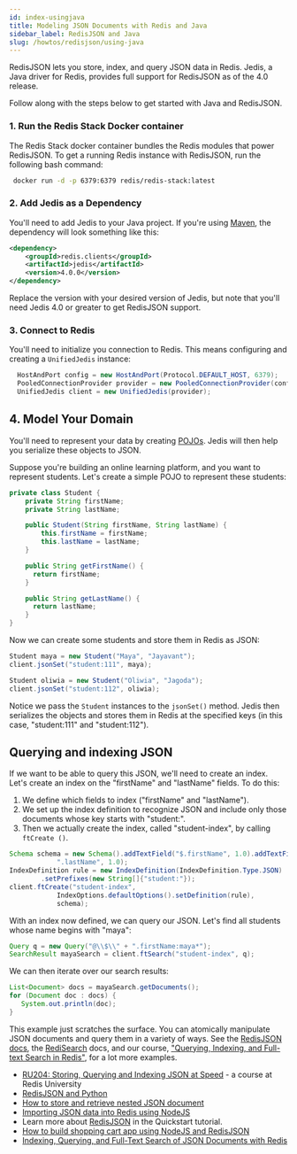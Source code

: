 ```yaml
---
id: index-usingjava
title: Modeling JSON Documents with Redis and Java
sidebar_label: RedisJSON and Java
slug: /howtos/redisjson/using-java
---
```


RedisJSON lets you store, index, and query JSON data in Redis. Jedis, a Java driver for Redis, provides full support for RedisJSON as of the 4.0 release.

Follow along with the steps below to get started with Java and RedisJSON.

### 1. Run the Redis Stack Docker container

The Redis Stack docker container bundles the Redis modules that power RedisJSON. To get a running Redis instance with RedisJSON, run the following bash command:

```bash
 docker run -d -p 6379:6379 redis/redis-stack:latest
```

### 2. Add Jedis as a Dependency

You'll need to add Jedis to your Java project. If you're using [Maven](https://maven.apache.org/install.html), the dependency will look something like this:

```xml
<dependency>
    <groupId>redis.clients</groupId>
    <artifactId>jedis</artifactId>
    <version>4.0.0</version>
</dependency>
```

Replace the version with your desired version of Jedis, but note that you'll need Jedis 4.0 or greater to get RedisJSON support.

### 3. Connect to Redis

You'll need to initialize you connection to Redis. This means configuring and creating a `UnifiedJedis` instance:

```java
  HostAndPort config = new HostAndPort(Protocol.DEFAULT_HOST, 6379);
  PooledConnectionProvider provider = new PooledConnectionProvider(config);
  UnifiedJedis client = new UnifiedJedis(provider);
```

## 4. Model Your Domain

You'll need to represent your data by creating [POJOs](https://en.wikipedia.org/wiki/Plain_old_Java_object). Jedis will then help you serialize these objects to JSON.

Suppose you're building an online learning platform, and you want to represent
students. Let's create a simple POJO to represent these students:

```java
private class Student {
    private String firstName;
    private String lastName;

    public Student(String firstName, String lastName) {
        this.firstName = firstName;
        this.lastName = lastName;
    }

    public String getFirstName() {
      return firstName;
    }

    public String getLastName() {
      return lastName;
    }
}
```

Now we can create some students and store them in Redis as JSON:

```java
Student maya = new Student("Maya", "Jayavant");
client.jsonSet("student:111", maya);

Student oliwia = new Student("Oliwia", "Jagoda");
client.jsonSet("student:112", oliwia);
```

Notice we pass the `Student` instances to the `jsonSet()` method. Jedis then serializes the objects and stores them in Redis at the specified keys (in this case, "student:111" and "student:112").

## Querying and indexing JSON

If we want to be able to query this JSON, we'll need to create an index. Let's
create an index on the "firstName" and "lastName" fields. To do this:

1. We define which fields to index ("firstName" and "lastName").
2. We set up the index definition to recognize JSON and include only those
   documents
   whose key starts with "student:".
3. Then we actually create the index, called "student-index", by calling `ftCreate ()`.

```java
Schema schema = new Schema().addTextField("$.firstName", 1.0).addTextField("$" +
            ".lastName", 1.0);
IndexDefinition rule = new IndexDefinition(IndexDefinition.Type.JSON)
        .setPrefixes(new String[]{"student:"});
client.ftCreate("student-index",
            IndexOptions.defaultOptions().setDefinition(rule),
            schema);
```

With an index now defined, we can query our JSON. Let's find all students whose
name begins with "maya":

```java
Query q = new Query("@\\$\\" + ".firstName:maya*");
SearchResult mayaSearch = client.ftSearch("student-index", q);
```

We can then iterate over our search results:

```java
List<Document> docs = mayaSearch.getDocuments();
for (Document doc : docs) {
   System.out.println(doc);
}
```

This example just scratches the surface. You can atomically manipulate JSON documents and query them in a variety of ways. See the [RedisJSON docs](https://oss.redis.com/redisjson/), the [RediSearch](https://oss.redis.com/redisearch/) docs, and our course, ["Querying, Indexing, and Full-text Search in Redis"](https://university.redis.com/courses/ru203/), for a lot more examples.

- [RU204: Storing, Querying and Indexing JSON at Speed](https://university.redis.com/courses/ru204/) - a course at Redis University
- [RedisJSON and Python](/howtos/redisjson/using-python)
- [How to store and retrieve nested JSON document](/howtos/redisjson/storing-complex-json-document)
- [Importing JSON data into Redis using NodeJS](/howtos/redisjson/using-nodejs)
- Learn more about [RedisJSON](https://oss.redis.com/redisjson/) in the Quickstart tutorial.
- [How to build shopping cart app using NodeJS and RedisJSON](/howtos/redisjson/shoppingcart/)
- [Indexing, Querying, and Full-Text Search of JSON Documents with Redis](https://redis.com/blog/index-and-query-json-docs-with-redis/)
